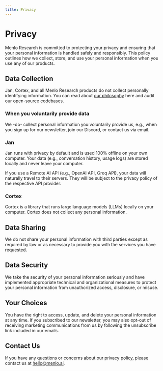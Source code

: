 ```yaml
---
title: Privacy
---
```



# Privacy

Menlo Research is committed to protecting your privacy and ensuring that your personal information is handled safely and
responsibly. This policy outlines how we collect, store, and use your personal information when you use any of our products.

## Data Collection

Jan, Cortex, and all Menlo Research products do not collect personally identifying information. You can read about
[our philosophy](/about#philosophy) here and audit our open-source codebases.

### When you voluntarily provide data

We -do- collect personal information you voluntarily provide us, e.g., when you sign up for our newsletter, join our
Discord, or contact us via email.

### Jan

Jan runs with privacy by default and is used 100% offline on your own computer. Your data (e.g., conversation history,
usage logs) are stored locally and never leave your computer.

<Callout type="info">
If you use a Remote AI API (e.g., OpenAI API, Groq API), your data will naturally travel to their servers. They will be
subject to the privacy policy of the respective API provider.
</Callout>

### Cortex

Cortex is a library that runs large language models (LLMs) locally on your computer. Cortex does not collect any personal information.

## Data Sharing

We do not share your personal information with third parties except as required by law or as necessary to provide you with
the services you have requested.

## Data Security

We take the security of your personal information seriously and have implemented appropriate technical and organizational
measures to protect your personal information from unauthorized access, disclosure, or misuse.

## Your Choices

You have the right to access, update, and delete your personal information at any time. If you subscribed to our newsletter,
you may also opt-out of receiving marketing communications from us by following the unsubscribe link included in our emails.

## Contact Us

If you have any questions or concerns about our privacy policy, please contact us at hello@menlo.ai.
